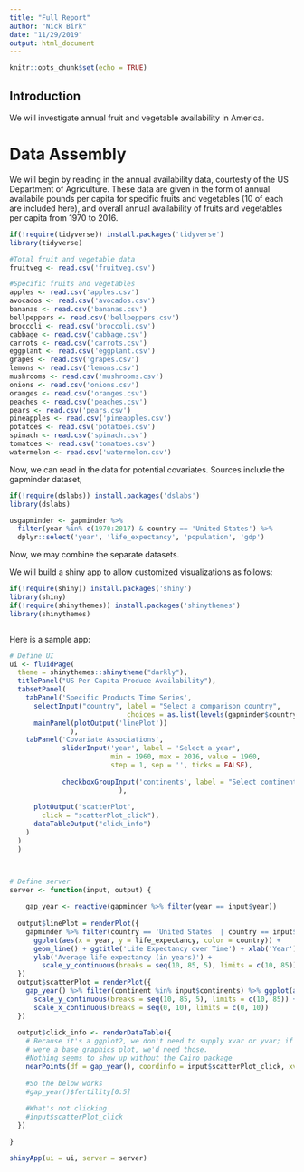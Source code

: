 ```yaml
---
title: "Full Report"
author: "Nick Birk"
date: "11/29/2019"
output: html_document
---
```


```r
knitr::opts_chunk$set(echo = TRUE)
```

## Introduction

We will investigate annual fruit and vegetable availability in America.

# Data Assembly

We will begin by reading in the annual availability data, courtesty of the US Department of Agriculture. These data are given in the form of annual availabile pounds per capita for specific fruits and vegetables (10 of each are included here), and overall annual availability of fruits and vegetables per capita from 1970 to 2016.

```r
if(!require(tidyverse)) install.packages('tidyverse')
library(tidyverse)

#Total fruit and vegetable data
fruitveg <- read.csv('fruitveg.csv')

#Specific fruits and vegetables
apples <- read.csv('apples.csv')
avocados <- read.csv('avocados.csv')
bananas <- read.csv('bananas.csv')
bellpeppers <- read.csv('bellpeppers.csv')
broccoli <- read.csv('broccoli.csv')
cabbage <- read.csv('cabbage.csv')
carrots <- read.csv('carrots.csv')
eggplant <- read.csv('eggplant.csv')
grapes <- read.csv('grapes.csv')
lemons <- read.csv('lemons.csv')
mushrooms <- read.csv('mushrooms.csv')
onions <- read.csv('onions.csv')
oranges <- read.csv('oranges.csv')
peaches <- read.csv('peaches.csv')
pears <- read.csv('pears.csv')
pineapples <- read.csv('pineapples.csv')
potatoes <- read.csv('potatoes.csv')
spinach <- read.csv('spinach.csv')
tomatoes <- read.csv('tomatoes.csv')
watermelon <- read.csv('watermelon.csv')
```

Now, we can read in the data for potential covariates. Sources include the gapminder dataset, 

```r
if(!require(dslabs)) install.packages('dslabs')
library(dslabs)

usgapminder <- gapminder %>% 
  filter(year %in% c(1970:2017) & country == 'United States') %>% 
  dplyr::select('year', 'life_expectancy', 'population', 'gdp')


```


Now, we may combine the separate datasets. 



We will build a shiny app to allow customized visualizations as follows:

```r
if(!require(shiny)) install.packages('shiny')
library(shiny)
if(!require(shinythemes)) install.packages('shinythemes')
library(shinythemes)



```


Here is a sample app:
```r
# Define UI
ui <- fluidPage( 
  theme = shinythemes::shinytheme("darkly"),
  titlePanel("US Per Capita Produce Availability"),
  tabsetPanel(
    tabPanel('Specific Products Time Series',
      selectInput("country", label = "Select a comparison country",
                             choices = as.list(levels(gapminder$country))),
      mainPanel(plotOutput('linePlot'))
               ),
    tabPanel('Covariate Associations',
             sliderInput('year', label = 'Select a year',
                         min = 1960, max = 2016, value = 1960,
                         step = 1, sep = '', ticks = FALSE),
             
             checkboxGroupInput('continents', label = "Select continents to plot", choices = unique(gapminder$continent), selected = unique(gapminder$continent)
                           ),
             
      plotOutput("scatterPlot",
        click = "scatterPlot_click"),
      dataTableOutput("click_info")
    )
  )
  )



# Define server
server <- function(input, output) {
  
    gap_year <- reactive(gapminder %>% filter(year == input$year))
    
  output$linePlot = renderPlot({
    gapminder %>% filter(country == 'United States' | country == input$country) %>% 
      ggplot(aes(x = year, y = life_expectancy, color = country)) + 
      geom_line() + ggtitle('Life Expectancy over Time') + xlab('Year') +
      ylab('Average life expectancy (in years)') + 
	    scale_y_continuous(breaks = seq(10, 85, 5), limits = c(10, 85))
  })
  output$scatterPlot = renderPlot({
    gap_year() %>% filter(continent %in% input$continents) %>% ggplot(aes(x = fertility, y = life_expectancy, color = continent)) + geom_point() + ggtitle(paste0('Life Expectancy by Fertility Rate in ', input$year)) + xlab('Fertility Rate') + ylab("Life Expectancy") +
      scale_y_continuous(breaks = seq(10, 85, 5), limits = c(10, 85)) +
      scale_x_continuous(breaks = seq(0, 10), limits = c(0, 10))
  })
  
  output$click_info <- renderDataTable({
    # Because it's a ggplot2, we don't need to supply xvar or yvar; if this
    # were a base graphics plot, we'd need those.
    #Nothing seems to show up without the Cairo package 
    nearPoints(df = gap_year(), coordinfo = input$scatterPlot_click, xvar = 'fertility', yvar = 'life_expectancy',  addDist = TRUE, maxpoints = 5)
    
    #So the below works
    #gap_year()$fertility[0:5]
    
    #What's not clicking
    #input$scatterPlot_click
  })

}

shinyApp(ui = ui, server = server)
```


